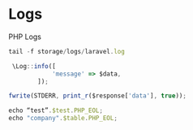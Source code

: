 # Logs

PHP Logs

```js filename="Tail log" copy
tail -f storage/logs/laravel.log

 \Log::info([
            'message' => $data,
        ]);
```

```js filename="Unit Test Log" copy
fwrite(STDERR, print_r($response['data'], true));
```

```js filename="Others" copy
echo “test”.$test.PHP_EOL;
echo "company".$table.PHP_EOL;
```
